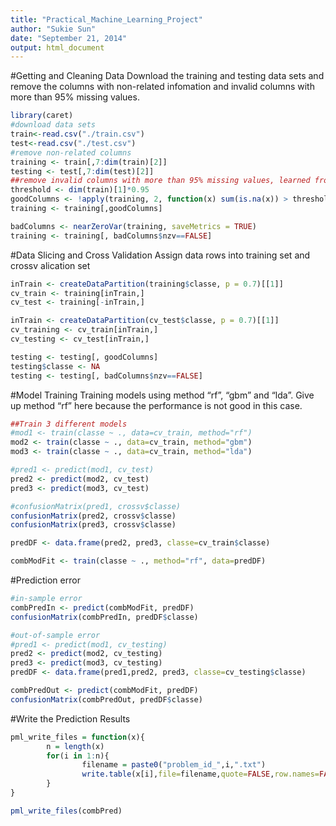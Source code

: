 ```yaml
---
title: "Practical_Machine_Learning_Project"
author: "Sukie Sun"
date: "September 21, 2014"
output: html_document
---
```

#Getting and Cleaning Data
Download the training and testing data sets and remove the columns with non-related infomation and invalid columns with more than 95% missing values.

```r
library(caret)
#download data sets
train<-read.csv("./train.csv")
test<-read.csv("./test.csv")
#remove non-related columns
training <- train[,7:dim(train)[2]]
testing <- test[,7:dim(test)[2]]
##remove invalid columns with more than 95% missing values, learned from http://mlarocca.github.io/07-23-2014/analysis.html
threshold <- dim(train)[1]*0.95
goodColumns <- !apply(training, 2, function(x) sum(is.na(x)) > threshold  || sum(x=="") > threshold)
training <- training[,goodColumns]

badColumns <- nearZeroVar(training, saveMetrics = TRUE)
training <- training[, badColumns$nzv==FALSE]
```

#Data Slicing and Cross Validation 
Assign data rows into training set and crossv alication set

```r
inTrain <- createDataPartition(training$classe, p = 0.7)[[1]]
cv_train <- training[inTrain,]
cv_test <- training[-inTrain,]

inTrain <- createDataPartition(cv_test$classe, p = 0.7)[[1]]
cv_training <- cv_train[inTrain,]
cv_testing <- cv_test[inTrain,]

testing <- testing[, goodColumns]
testing$classe <- NA
testing <- testing[, badColumns$nzv==FALSE]
```

#Model Training
Training models using method "rf", "gbm" and "lda". Give up method "rf" here because the performance is not good in this case.

```r
##Train 3 different models
#mod1 <- train(classe ~ ., data=cv_train, method="rf")
mod2 <- train(classe ~ ., data=cv_train, method="gbm")
mod3 <- train(classe ~ ., data=cv_train, method="lda")

#pred1 <- predict(mod1, cv_test)
pred2 <- predict(mod2, cv_test)
pred3 <- predict(mod3, cv_test)

#confusionMatrix(pred1, crossv$classe)
confusionMatrix(pred2, crossv$classe)
confusionMatrix(pred3, crossv$classe)

predDF <- data.frame(pred2, pred3, classe=cv_train$classe)

combModFit <- train(classe ~ ., method="rf", data=predDF)
```

#Prediction error

```r
#in-sample error
combPredIn <- predict(combModFit, predDF)
confusionMatrix(combPredIn, predDF$classe)

#out-of-sample error
#pred1 <- predict(mod1, cv_testing)
pred2 <- predict(mod2, cv_testing)
pred3 <- predict(mod3, cv_testing)
predDF <- data.frame(pred1,pred2, pred3, classe=cv_testing$classe)

combPredOut <- predict(combModFit, predDF)
confusionMatrix(combPredOut, predDF$classe)
```

#Write the Prediction Results
```r
pml_write_files = function(x){
        n = length(x)
        for(i in 1:n){
                filename = paste0("problem_id_",i,".txt")
                write.table(x[i],file=filename,quote=FALSE,row.names=FALSE,col.names=FALSE)
        }
}

pml_write_files(combPred)
```
